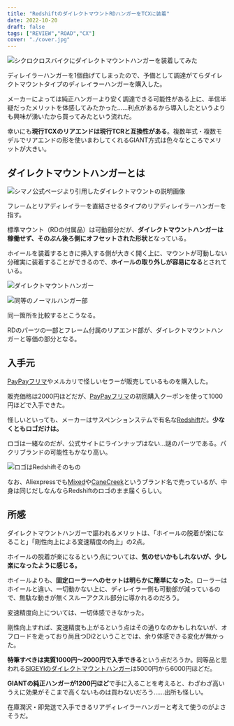 ```yaml
---
title: "RedshiftのダイレクトマウントRDハンガーをTCXに装着"
date: 2022-10-20
draft: false
tags: ["REVIEW","ROAD","CX"]
cover: "./cover.jpg"
---
```


![シクロクロスバイクにダイレクトマウントハンガーを装着してみた](./cover.jpg)

ディレイラーハンガーを1個曲げてしまったので、予備として調達がてらダイレクトマウントタイプのディレイラーハンガーを購入した。

メーカーによっては純正ハンガーより安く調達できる可能性がある上に、半信半疑だったメリットを体感してみたかった……利点があるから導入したというよりも興味が湧いたから買ってみたという流れだ。

幸いにも**現行TCXのリアエンドは現行TCRと互換性がある**。複数年式・複数モデルでリアエンドの形を使いまわしてくれるGIANT方式は色々なところでメリットが大きい。

## ダイレクトマウントハンガーとは

![シマノ公式ページより引用したダイレクトマウントの説明画像](./Tech_Image_DirectMount_01_jp.webp)

フレームとリアディレイラーを直結させるタイプのリアディレイラーハンガーを指す。

標準マウント（RDの付属品）は可動部分だが、**ダイレクトマウントハンガーは稼働せず、そのぶん後ろ側にオフセットされた形状と**なっている。

ホイールを装着するときに挿入する側が大きく開く上に、マウントが可動しない分確実に装着することができるので、**ホイールの取り外しが容易になる**とされている。

![ダイレクトマウントハンガー](./hanger.jpg)

![同等のノーマルハンガー部](./original.jpg)

同一箇所を比較するとこうなる。

RDのパーツの一部とフレーム付属のリアエンド部が、ダイレクトマウントハンガーと等価の部分となる。

## 入手元

[PayPayフリマ](https://paypayfleamarket.yahoo.co.jp/)やメルカリで怪しいセラーが販売しているものを購入した。

販売価格は2000円ほどだが、[PayPayフリマ](https://paypayfleamarket.yahoo.co.jp/)の初回購入クーポンを使って1000円ほどで入手できた。

<LinkBox url="https://paypayfleamarket.yahoo.co.jp/item/q1061589932" />

怪しいといっても、メーカーはサスペンションステムで有名な[Redshift](https://redshiftsports.com/)だ。**少なくともロゴだけは。**

<LinkBox url="https://redshiftsports.com/" />

ロゴは一緒なのだが、公式サイトにラインナップはない…謎のパーツである。パクリブランドの可能性もかなり高い。

![ロゴはRedshiftそのもの](./cover.jpg)

なお、Aliexpressでも[Mixed](https://s.click.aliexpress.com/e/_DltmppD)や[CaneCreek](https://www.aliexpress.com/item/1005003542653228.html)というブランド名で売っているが、中身は同じだしなんならRedshiftのロゴのまま届くらしい。

## 所感

ダイレクトマウントハンガーで謳われるメリットは、「ホイールの脱着が楽になること」「剛性向上による変速精度の向上」の2点。

ホイールの脱着が楽になるという点については、**気のせいかもしれないが、少し楽になったように感じる。**

ホイールよりも、**固定ローラーへのセットは明らかに簡単になった**。ローラーはホイールと違い、一切動かない上に、ディレイラー側も可動部が減っているので、無駄な動きが無くスルーアクスル部分に導かれるのだろう。

変速精度向上については、一切体感できなかった。

剛性向上すれば、変速精度も上がるという点はその通りなのかもしれないが、オフロードを走っており尚且つDi2ということでは、余り体感できる変化が無かった。

**特筆すべきは実質1000円～2000円で入手できる**という点だろうか。同等品と思われる[SIGEYIのダイレクトマウントハンガー](https://store.shopping.yahoo.co.jp/aris-c/suz-4589887630259.html)は5000円から6000円ほどだ。

**GIANTの純正ハンガーが1200円ほど**で手に入ることを考えると、わざわざ高いうえに効果がそこまで高くないものは買わないだろう……出所も怪しい。

在庫潤沢・即発送で入手できるリアディレイラーハンガーと考えて使うのがよさそうだ。
